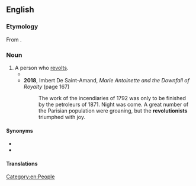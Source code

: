 ==English==

===Etymology===
From {{af|en|revolution|-ist}}.

===Noun===
{{en-noun}}

# A person who [[revolt]]s.
#* {{quote-book
|en
|year=1964
|last=Kennedy
|first=John F.
|authorlink=John F. Kennedy
|title={{w|A Nation of Immigrants}}
|url=https://archive.org/details/nationofimmigran0000kenn/
|edition=Revised and Enlarged
|publisher={{w|Harper & Row}}
|LCCN=64-7830
|OCLC=899031989
|OL=13544167M
|page=3
|pageurl=https://archive.org/details/nationofimmigran0000kenn/page/3/
|text=In just over 350 years, a nation of nearly 200 million people has grown up, populated almost entirely by persons who either came from other lands or whose forefathers came from other lands. As President Franklin D. Roosevelt reminded a convention of the Daughters of the American Revolution, “Remember, remember always, that all of us, and you and I especially, are descended from immigrants and '''revolutionists'''.”}}
#* '''2018''', Imbert De Saint-Amand, ''Marie Antoinette and the Downfall of Royalty'' (page 167)
#*: The work of the incendiaries of 1792 was only to be finished by the petroleurs of 1871. Night was come. A great number of the Parisian population were groaning, but the '''revolutionists''' triumphed with joy.

====Synonyms====
* {{l|en|revolutionary}}
* {{l|en|subversive}}

====Translations====
{{trans-see|a person who revolts|revolutionary}}

[[Category:en:People]]